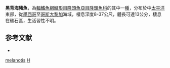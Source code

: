 {{Speciesbox 
| taxon = Halichoeres melanotis
| status = LC
| status_system = IUCN3.1
| authority = [[Gilbert|Gilbert]], 1890
| synonyms = *''Pseudojulis melanotis''<br /><small>Gilbert, 1890</small>
}}

'''黑背海豬魚'''，為[[輻鰭魚綱|輻鰭魚綱]][[鱸形目|鱸形目]][[隆頭魚亞目|隆頭魚亞目]][[隆頭魚科|隆頭魚科]]的其中一[[種|種]]，分布於中[[太平洋|太平洋]]東部，從[[墨西哥|墨西哥]]至[[哥斯大黎加|哥斯大黎加]]海域，棲息深度8-37公尺，體長可達13公分，棲息在礁石區，生活習性不明。

==参考文献==
*{{FishBase_species|genus=Halichoeres|species=melanotis|year=2013|month=7}}
{{taxonbar}}

[[Category:海豬魚屬|melanotis]]
[[Category:1890年描述的鱼类|H]]